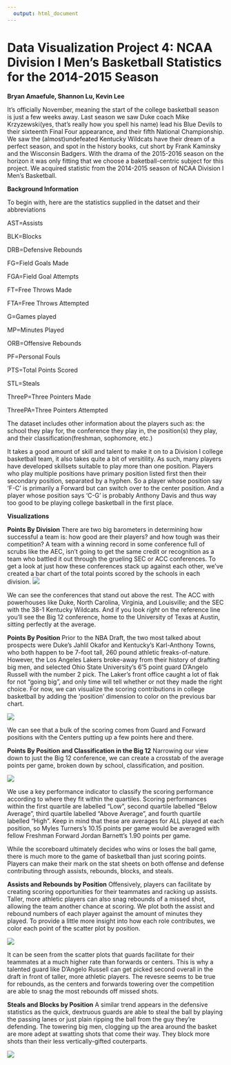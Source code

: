 ```yaml
---
  output: html_document
---
```

  Data Visualization Project 4: NCAA Division I Men's Basketball Statistics for the 2014-2015 Season
===
  **Bryan Amaefule, Shannon Lu, Kevin Lee**
  
  It's officially November, meaning the start of the college basketball season is just a few weeks away. Last season we saw Duke coach Mike Krzyzewski(yes, that's really how you spell his name) lead his Blue Devils to their sixteenth Final Four appearance, and their fifth National Championship. We saw the (almost)undefeated Kentucky Wildcats have their dream of a perfect season, and spot in the history books, cut short by Frank Kaminsky and the Wisconsin Badgers. With the drama of the 2015-2016 season on the horizon it was only fitting that we choose a baketball-centric subject for this project. We acquired statistic from the 2014-2015 season of NCAA Division I Men's Basketball.

**Background Information** 

To begin with, here are the statistics supplied in the datset and their abbreviations
  
  AST=Assists 
  
  BLK=Blocks 
  
  DRB=Defensive Rebounds 
  
  FG=Field Goals Made 
  
  FGA=Field Goal Attempts  
  
  FT=Free Throws Made 
  
  FTA=Free Throws Attempted 
  
  G=Games played 
  
  MP=Minutes Played 
  
  ORB=Offensive Rebounds 
  
  PF=Personal Fouls 
  
  PTS=Total Points Scored 
  
  STL=Steals 
  
  ThreeP=Three Pointers Made 
  
  ThreePA=Three Pointers Attempted 
  
The dataset includes other information about the players such as: the school they play for, the conference they play in, the position(s) they play, and their classification(freshman, sophomore, etc.) 

It takes a good amount of skill and talent to make it on to a Division I college basketball team, it also takes quite a bit of versitility. As such, many players have developed skillsets suitable to play more than one position. Players who play multiple positions have primary position listed first then their secondary position, separated by a hyphen. So a player whose position say 'F-C' is primarily a Forward but can switch over to the center position. And a player whose position says 'C-G' is probably Anthony Davis and thus way too good to be playing college basketball in the first place.


**Visualizations** 

**Points By Division**
There are two big barometers in determining how successful a team is: how good are their players? and how tough was their competition? A team with a winning record in some conference full of scrubs like the AEC, isn't going to get the same credit or recognition as a team who battled it out through the grueling SEC or ACC conferences. To get a look at just how these conferences stack up against each other, we've created a bar chart of the total points scored by the schools in each division.
  ![](./pics/PointsByDivision.png)
  
We can see the conferences that stand out above the rest. The ACC with powerhouses like Duke, North Carolina, Virginia, and Louisville; and the SEC with the 38-1 Kentucky Wildcats. And if you look *right* on the reference line you'll see the Big 12 conference, home to the University of Texas at Austin, sitting perfectly at the average. 

**Points By Position**
Prior to the NBA Draft, the two most talked about prospects were Duke's Jahlil Okafor and Kentucky's Karl-Anthony Towns, who both happen to be 7-foot tall, 260 pound athletic freaks-of-nature. However, the Los Angeles Lakers broke-away from their history of drafting big men, and selected Ohio State University's 6'5 point guard D'Angelo Russell with the number 2 pick. The Laker's front office caught a lot of flak for not "going big", and only time will tell whether or not they made the right choice. For now, we can visualize the scoring contributions in college basketball by adding the 'position' dimension to color on the previous bar chart. 

  ![](./pics/PointsByPosition.png)
  
We can see that a bulk of the scoring comes from Guard and Forward positions with the Centers putting up a few points here and there.  

**Points By Position and Classification in the Big 12**
Narrowing our view down to just the Big 12 conference, we can create a crosstab of the average points per game, broken down by school, classification, and position. 

  ![](./pics/Big12Crosstab.png) 
  
We use a key performance indicator to classify the scoring performance according to where they fit within the quartiles. Scoring performances within the first quartile are labelled "Low", second quartile labelled "Below Average", third quartile labelled "Above Average", and fourth quartile labelled "High". Keep in mind that these are averages for ALL played at each position, so Myles Turners's 10.15 points per game would be averaged with fellow Freshman Forward Jordan Barnett's 1.90 points per game. 


While the scoreboard ultimately decides who wins or loses the ball game, there is much more to the game of basketball than just scoring points. Players can make their mark on the stat sheets on both offense and defense contributing through assists, rebounds, blocks, and steals.  

**Assists and Rebounds by Position**
Offensively, players can facilitate by creating scoring opportunities for their teammates and racking up assists. Taller, more athletic players can also snag rebounds of a missed shot, allowing the team another chance at scoring. We plot both the assist and rebound numbers of each player against the amount of minutes they played. To provide a little more insight into how each role contributes, we color each point of the scatter plot by position.  

  ![](./pics/Assistsrebounds.png) 
  
It can be seen from the scatter plots that guards facilitate for their teammates at a much higher rate than forwards or centers. This is why a talented guard like D'Angelo Russell can get picked second overall in the draft in front of taller, more athletic players. The revesre seems to be true for rebounds, as the centers and forwards towering over the competition are able to snag the most rebounds off missed shots. 

**Steals and Blocks by Position**
A similar trend appears in the defensive statistics as the quick, dextruous guards are able to steal the ball by playing the passing lanes or just plain ripping the ball from the guy they're defending. The towering big men, clogging up the area around the basket are more adept at swatting shots that come their way. They block more shots than their less vertically-gifted couterparts. 

  ![](./pics/StealsBlocks.png)